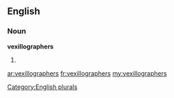 ==English==

===Noun===
'''vexillographers'''

# {{plural of|[[vexillographer]]}}

[[Category:English plurals]]

[[ar:vexillographers]]
[[fr:vexillographers]]
[[my:vexillographers]]
